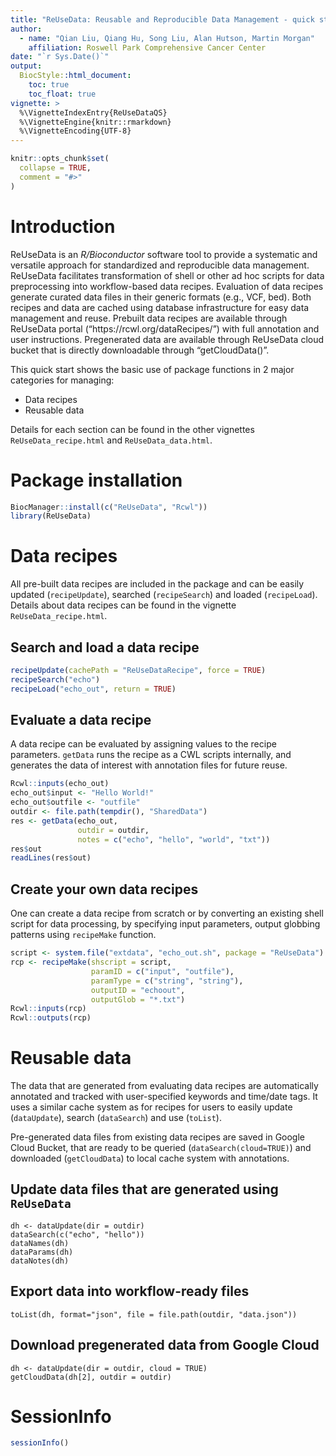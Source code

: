 ```yaml
---
title: "ReUseData: Reusable and Reproducible Data Management - quick start"
author:
  - name: "Qian Liu, Qiang Hu, Song Liu, Alan Hutson, Martin Morgan"
    affiliation: Roswell Park Comprehensive Cancer Center
date: "`r Sys.Date()`"
output:
  BiocStyle::html_document:
    toc: true
    toc_float: true
vignette: >
  %\VignetteIndexEntry{ReUseDataQS}
  %\VignetteEngine{knitr::rmarkdown}
  %\VignetteEncoding{UTF-8}
---
```


```r
knitr::opts_chunk$set(
  collapse = TRUE,
  comment = "#>"
)
```

# Introduction

ReUseData is an _R/Bioconductor_ software tool to provide a systematic
and versatile approach for standardized and reproducible data
management. ReUseData facilitates transformation of shell or other ad
hoc scripts for data preprocessing into workflow-based data
recipes. Evaluation of data recipes generate curated data files in
their generic formats (e.g., VCF, bed). Both recipes and data are
cached using database infrastructure for easy data management and
reuse. Prebuilt data recipes are available through ReUseData portal
("https://rcwl.org/dataRecipes/") with full annotation and user
instructions. Pregenerated data are available through ReUseData cloud
bucket that is directly downloadable through "getCloudData()".

This quick start shows the basic use of package functions in 2 major
categories for managing:

- Data recipes
- Reusable data 

Details for each section can be found in the other vignettes
`ReUseData_recipe.html` and `ReUseData_data.html`.

# Package installation

```r
BiocManager::install(c("ReUseData", "Rcwl"))
library(ReUseData)
```

# Data recipes 

All pre-built data recipes are included in the package and can be
easily updated (`recipeUpdate`), searched (`recipeSearch`) and loaded
(`recipeLoad`). Details about data recipes can be found in the
vignette `ReUseData_recipe.html`.

## Search and load a data recipe

```r
recipeUpdate(cachePath = "ReUseDataRecipe", force = TRUE)
recipeSearch("echo")
recipeLoad("echo_out", return = TRUE)
```

## Evaluate a data recipe

A data recipe can be evaluated by assigning values to the recipe
parameters. `getData` runs the recipe as a CWL scripts internally, and
generates the data of interest with annotation files for future reuse.

```r
Rcwl::inputs(echo_out)
echo_out$input <- "Hello World!"
echo_out$outfile <- "outfile"
outdir <- file.path(tempdir(), "SharedData")
res <- getData(echo_out,
               outdir = outdir,
               notes = c("echo", "hello", "world", "txt"))
res$out
readLines(res$out)
```

## Create your own data recipes

One can create a data recipe from scratch or by converting an existing
shell script for data processing, by specifying input parameters,
output globbing patterns using `recipeMake` function.

```r
script <- system.file("extdata", "echo_out.sh", package = "ReUseData")
rcp <- recipeMake(shscript = script,
                  paramID = c("input", "outfile"),
                  paramType = c("string", "string"),
                  outputID = "echoout",
                  outputGlob = "*.txt")
Rcwl::inputs(rcp)
Rcwl::outputs(rcp)
```

# Reusable data 

The data that are generated from evaluating data recipes are
automatically annotated and tracked with user-specified keywords and
time/date tags. It uses a similar cache system as for recipes for
users to easily update (`dataUpdate`), search (`dataSearch`) and use
(`toList`). 

Pre-generated data files from existing data recipes are saved in
Google Cloud Bucket, that are ready to be queried
(`dataSearch(cloud=TRUE)`) and downloaded (`getCloudData`) to local
cache system with annotations. 

## Update data files that are generated using `ReUseData`

```
dh <- dataUpdate(dir = outdir)
dataSearch(c("echo", "hello"))
dataNames(dh)
dataParams(dh)
dataNotes(dh)
```

## Export data into workflow-ready files

```
toList(dh, format="json", file = file.path(outdir, "data.json"))
```

## Download pregenerated data from Google Cloud

```
dh <- dataUpdate(dir = outdir, cloud = TRUE)
getCloudData(dh[2], outdir = outdir)
```

# SessionInfo

```r
sessionInfo()
```
